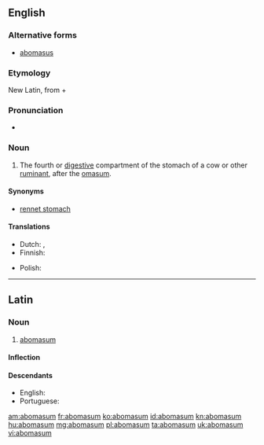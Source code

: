 ==English==

===Alternative forms===
* [[abomasus]]

===Etymology===
New Latin, from {{etyl|la|en}} {{term|ab||away from|lang=la}} + {{term/t|la|omāsum||tripe of a bullock}}

===Pronunciation===
* {{a|US}} {{IPA|/ˌæb.oʊˈmeɪ.səm/}}

===Noun===
{{en-noun|abomasa}}

# {{context|anatomy|lang=en}} The fourth or [[digestive]] compartment of the stomach of a cow or other [[ruminant]], after the [[omasum]].

====Synonyms====
* [[rennet stomach]]

====Translations====
{{trans-top|fourth or digestive stomach of a ruminant}}
* Dutch: {{t-|nl|leb|f}}, {{t+|nl|lebmaag|f}}
* Finnish: {{t-|fi|juoksutusmaha}}
{{trans-mid}}
* Polish: {{t+|pl|trawieniec|m}}
{{trans-bottom}}

----

==Latin==

===Noun===
{{la-noun|abomāsum|abomasi|abomāsī|n|second}}

# [[#English|abomasum]]

====Inflection====
{{la-decl-2nd-N|abomās}}

====Descendants====
* English: {{l/en|abomasum}}
* Portuguese: {{l/pt|abomaso}}

[[am:abomasum]]
[[fr:abomasum]]
[[ko:abomasum]]
[[id:abomasum]]
[[kn:abomasum]]
[[hu:abomasum]]
[[mg:abomasum]]
[[pl:abomasum]]
[[ta:abomasum]]
[[uk:abomasum]]
[[vi:abomasum]]